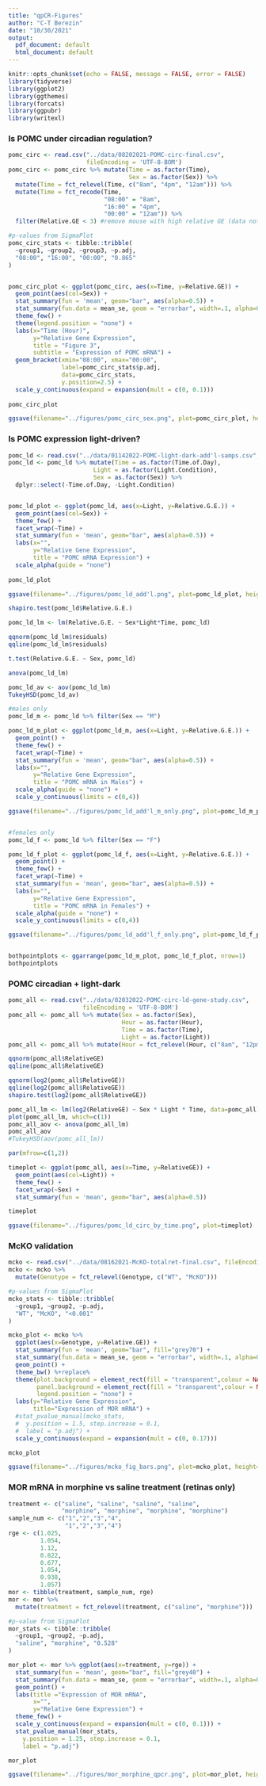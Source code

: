 ```yaml
---
title: "qpCR-Figures"
author: "C-T Berezin"
date: "10/30/2021"
output:
  pdf_document: default
  html_document: default
---
```


```r
knitr::opts_chunk$set(echo = FALSE, message = FALSE, error = FALSE)
library(tidyverse)
library(ggplot2)
library(ggthemes)
library(forcats)
library(ggpubr)
library(writexl)
```

### Is POMC under circadian regulation? 

```r
pomc_circ <- read.csv("../data/08202021-POMC-circ-final.csv",
                      fileEncoding = 'UTF-8-BOM')
pomc_circ <- pomc_circ %>% mutate(Time = as.factor(Time),
                                  Sex = as.factor(Sex)) %>% 
  mutate(Time = fct_relevel(Time, c("8am", "4pm", "12am"))) %>%
  mutate(Time = fct_recode(Time,
                           "08:00" = "8am",
                           "16:00" = "4pm",
                           "00:00" = "12am")) %>% 
  filter(Relative.GE < 3) #remove mouse with high relative GE (data not normal)

#p-values from SigmaPlot
pomc_circ_stats <- tibble::tribble(
  ~group1, ~group2, ~group3, ~p.adj,
  "08:00", "16:00", "00:00", "0.865"
)


pomc_circ_plot <- ggplot(pomc_circ, aes(x=Time, y=Relative.GE)) +
  geom_point(aes(col=Sex)) +
  stat_summary(fun = 'mean', geom="bar", aes(alpha=0.5)) +
  stat_summary(fun.data = mean_se, geom = "errorbar", width=.1, alpha=0.5) +
  theme_few() +
  theme(legend.position = "none") +
  labs(x="Time (Hour)",
       y="Relative Gene Expression",
       title = "Figure 3",
       subtitle = "Expression of POMC mRNA") +
  geom_bracket(xmin="08:00", xmax="00:00",
               label=pomc_circ_stats$p.adj,
               data=pomc_circ_stats,
               y.position=2.5) +
  scale_y_continuous(expand = expansion(mult = c(0, 0.1)))
  
pomc_circ_plot

ggsave(filename="../figures/pomc_circ_sex.png", plot=pomc_circ_plot, height=3, width=3)
```

### Is POMC expression light-driven?

```r
pomc_ld <- read.csv("../data/01142022-POMC-light-dark-add'l-samps.csv", fileEncoding = 'UTF-8-BOM')
pomc_ld <- pomc_ld %>% mutate(Time = as.factor(Time.of.Day),
                        Light = as.factor(Light.Condition),
                        Sex = as.factor(Sex)) %>% 
  dplyr::select(-Time.of.Day, -Light.Condition)


pomc_ld_plot <- ggplot(pomc_ld, aes(x=Light, y=Relative.G.E.)) +
  geom_point(aes(col=Sex)) +
  theme_few() +
  facet_wrap(~Time) +
  stat_summary(fun = 'mean', geom="bar", aes(alpha=0.5)) +
  labs(x="",
       y="Relative Gene Expression",
       title = "POMC mRNA Expression") +
  scale_alpha(guide = "none")
  
pomc_ld_plot

ggsave(filename="../figures/pomc_ld_add'l.png", plot=pomc_ld_plot, height=3, width=3)

shapiro.test(pomc_ld$Relative.G.E.)

pomc_ld_lm <- lm(Relative.G.E. ~ Sex*Light*Time, pomc_ld)

qqnorm(pomc_ld_lm$residuals)
qqline(pomc_ld_lm$residuals)

t.test(Relative.G.E. ~ Sex, pomc_ld)

anova(pomc_ld_lm)

pomc_ld_av <- aov(pomc_ld_lm)
TukeyHSD(pomc_ld_av)
```

```r
#males only
pomc_ld_m <- pomc_ld %>% filter(Sex == "M")

pomc_ld_m_plot <- ggplot(pomc_ld_m, aes(x=Light, y=Relative.G.E.)) +
  geom_point() +
  theme_few() +
  facet_wrap(~Time) +
  stat_summary(fun = 'mean', geom="bar", aes(alpha=0.5)) +
  labs(x="",
       y="Relative Gene Expression",
       title = "POMC mRNA in Males") +
  scale_alpha(guide = "none") +
  scale_y_continuous(limits = c(0,4))

ggsave(filename="../figures/pomc_ld_add'l_m_only.png", plot=pomc_ld_m_plot, height=3, width=3)


#females only
pomc_ld_f <- pomc_ld %>% filter(Sex == "F")

pomc_ld_f_plot <- ggplot(pomc_ld_f, aes(x=Light, y=Relative.G.E.)) +
  geom_point() +
  theme_few() +
  facet_wrap(~Time) +
  stat_summary(fun = 'mean', geom="bar", aes(alpha=0.5)) +
  labs(x="",
       y="Relative Gene Expression",
       title = "POMC mRNA in Females") +
  scale_alpha(guide = "none") +
  scale_y_continuous(limits = c(0,4))

ggsave(filename="../figures/pomc_ld_add'l_f_only.png", plot=pomc_ld_f_plot, height=3, width=3)


bothpointplots <- ggarrange(pomc_ld_m_plot, pomc_ld_f_plot, nrow=1)
bothpointplots
```


### POMC circadian + light-dark

```r
pomc_all <- read.csv("../data/02032022-POMC-circ-ld-gene-study.csv",
                     fileEncoding = 'UTF-8-BOM')
pomc_all <- pomc_all %>% mutate(Sex = as.factor(Sex),
                                Hour = as.factor(Hour),
                                Time = as.factor(Time),
                                Light = as.factor(Light))
pomc_all <- pomc_all %>% mutate(Hour = fct_relevel(Hour, c("8am", "12pm", "4pm", "12am", "1am")))

qqnorm(pomc_all$RelativeGE)
qqline(pomc_all$RelativeGE)

qqnorm(log2(pomc_all$RelativeGE))
qqline(log2(pomc_all$RelativeGE))
shapiro.test(log2(pomc_all$RelativeGE))

pomc_all_lm <- lm(log2(RelativeGE) ~ Sex * Light * Time, data=pomc_all)
plot(pomc_all_lm, which=c(1))
pomc_all_aov <- anova(pomc_all_lm)
pomc_all_aov
#TukeyHSD(aov(pomc_all_lm))

par(mfrow=c(1,2))

timeplot <- ggplot(pomc_all, aes(x=Time, y=RelativeGE)) +
  geom_point(aes(col=Light)) +
  theme_few() +
  facet_wrap(~Sex) +
  stat_summary(fun = 'mean', geom="bar", aes(alpha=0.5))

timeplot

ggsave(filename="../figures/pomc_ld_circ_by_time.png", plot=timeplot)
```

### McKO validation

```r
mcko <- read.csv("../data/08162021-McKO-totalret-final.csv", fileEncoding = 'UTF-8-BOM')
mcko <- mcko %>% 
  mutate(Genotype = fct_relevel(Genotype, c("WT", "McKO")))

#p-values from SigmaPlot
mcko_stats <- tibble::tribble(
  ~group1, ~group2, ~p.adj,
  "WT", "McKO", "<0.001"
)

mcko_plot <- mcko %>% 
  ggplot(aes(x=Genotype, y=Relative.GE)) +
  stat_summary(fun = 'mean', geom="bar", fill="grey70") +
  stat_summary(fun.data = mean_se, geom = "errorbar", width=.1, alpha=0.5) +
  geom_point() +
  theme_bw() %+replace%
  theme(plot.background = element_rect(fill = "transparent",colour = NA),
        panel.background = element_rect(fill = "transparent",colour = NA),
        legend.position = "none") +
  labs(y="Relative Gene Expression",
       title="Expression of MOR mRNA") +
  #stat_pvalue_manual(mcko_stats,
  #  y.position = 1.5, step.increase = 0.1,
  #  label = "p.adj") +
  scale_y_continuous(expand = expansion(mult = c(0, 0.17)))

mcko_plot

ggsave(filename="../figures/mcko_fig_bars.png", plot=mcko_plot, height=4, width=3)
```

### MOR mRNA in morphine vs saline treatment (retinas only)

```r
treatment <- c("saline", "saline", "saline", "saline",
               "morphine", "morphine", "morphine", "morphine")
sample_num <- c("1","2","3","4",
                "1","2","3","4")
rge <- c(1.025,
         1.054,
         1.12,
         0.822,
         0.677,
         1.054,
         0.938,
         1.057)
mor <- tibble(treatment, sample_num, rge)
mor <- mor %>% 
  mutate(treatment = fct_relevel(treatment, c("saline", "morphine")))

#p-value from SigmaPlot
mor_stats <- tibble::tribble(
  ~group1, ~group2, ~p.adj,
  "saline", "morphine", "0.528"
)

mor_plot <- mor %>% ggplot(aes(x=treatment, y=rge)) +
  stat_summary(fun = 'mean', geom="bar", fill="grey40") +
  stat_summary(fun.data = mean_se, geom = "errorbar", width=.1, alpha=0.5) +
  geom_point() +
  labs(title ="Expression of MOR mRNA",
       x="",
       y="Relative Gene Expression") +
  theme_few() +
  scale_y_continuous(expand = expansion(mult = c(0, 0.1))) +
  stat_pvalue_manual(mor_stats,
    y.position = 1.25, step.increase = 0.1,
    label = "p.adj")

mor_plot

ggsave(filename="../figures/mor_morphine_qpcr.png", plot=mor_plot, height=4, width=3)
```
